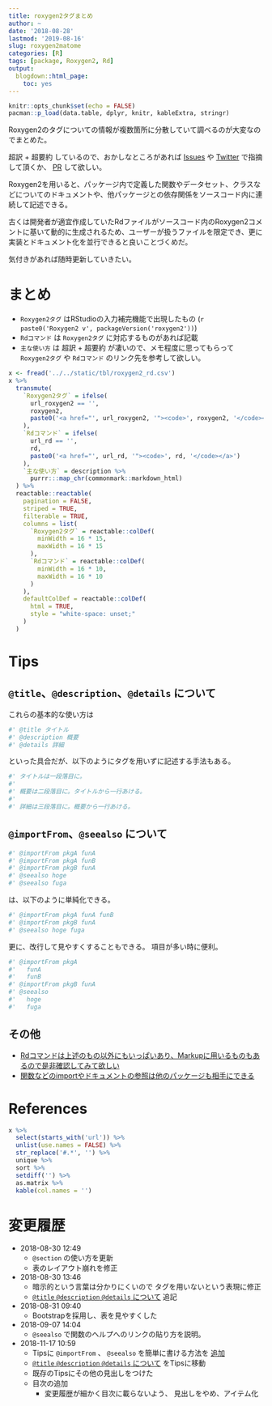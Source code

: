 ```yaml
---
title: roxygen2タグまとめ
author: ~
date: '2018-08-28'
lastmod: '2019-08-16'
slug: roxygen2matome
categories: [R]
tags: [package, Roxygen2, Rd]
output:
  blogdown::html_page:
    toc: yes
---
```


```r
knitr::opts_chunk$set(echo = FALSE)
pacman::p_load(data.table, dplyr, knitr, kableExtra, stringr)
```

Roxygen2のタグについての情報が複数箇所に分散していて調べるのが大変なのでまとめた。

超訳 + 超要約 しているので、おかしなところがあれば [Issues](https://github.com/atusy/blog/issues) や [Twitter](https://twitter.com/Atsushi776) で指摘して頂くか、 [PR](https://github.com/atusy/blog/pulls) して欲しい。

Roxygen2を用いると、パッケージ内で定義した関数やデータセット、クラスなどについてのドキュメントや、他パッケージとの依存関係をソースコード内に連続して記述できる。

古くは開発者が適宜作成していたRdファイルがソースコード内のRoxygen2コメントに基いて動的に生成されるため、ユーザーが扱うファイルを限定でき、更に実装とドキュメント化を並行できると良いことづくめだ。

気付きがあれば随時更新していきたい。

# まとめ {#matome}

- `Roxygen2タグ` はRStudioの入力補完機能で出現したもの (`r paste0('Roxygen2 v', packageVersion('roxygen2'))`)
- `Rdコマンド` は `Roxygen2タグ` に対応するものがあれば記載
- `主な使い方` は 超訳 + 超要約 が凄いので、メモ程度に思ってもらって `Roxygen2タグ` や `Rdコマンド` のリンク先を参考して欲しい。

```r
x <- fread('../../static/tbl/roxygen2_rd.csv')
x %>%
  transmute(
    `Roxygen2タグ` = ifelse(
      url_roxygen2 == '', 
      roxygen2, 
      paste0('<a href="', url_roxygen2, '"><code>', roxygen2, '</code></a>')
    ),
    `Rdコマンド` = ifelse(
      url_rd == '', 
      rd, 
      paste0('<a href="', url_rd, '"><code>', rd, '</code></a>')
    ),
    `主な使い方` = description %>%
      purrr:::map_chr(commonmark::markdown_html)
  ) %>%
  reactable::reactable(
    pagination = FALSE,
    striped = TRUE,
    filterable = TRUE,
    columns = list(
      `Roxygen2タグ` = reactable::colDef(
        minWidth = 16 * 15,
        maxWidth = 16 * 15
      ),
      `Rdコマンド` = reactable::colDef(
        minWidth = 16 * 10,
        maxWidth = 16 * 10
      )
    ),
    defaultColDef = reactable::colDef(
      html = TRUE,
      style = "white-space: unset;"
    )
  )
```


# Tips

## `@title`、`@description`、`@details` について {#title-description-details}

これらの基本的な使い方は

```r
#' @title タイトル
#' @description 概要
#' @details 詳細
```

といった具合だが、以下のようにタグを用いずに記述する手法もある。

```r
#' タイトルは一段落目に。
#'
#' 概要は二段落目に。タイトルから一行あける。
#'
#' 詳細は三段落目に。概要から一行あける。
```

## `@importFrom`、`@seealso` について {#simple-form}

```r
#' @importFrom pkgA funA
#' @importFrom pkgA funB
#' @importFrom pkgB funA
#' @seealso hoge
#' @seealso fuga
```

は、以下のように単純化できる。

```r
#' @importFrom pkgA funA funB
#' @importFrom pkgB funA
#' @seealso hoge fuga
```

更に、改行して見やすくすることもできる。
項目が多い時に便利。

```r
#' @importFrom pkgA 
#'   funA 
#'   funB
#' @importFrom pkgB funA
#' @seealso 
#'   hoge
#'   fuga
```

## その他 {#and-more}

- [Rdコマンドは上述のもの以外にもいっぱいあり、Markupに用いるものもあるので是非確認してみて欲しい](https://cran.r-project.org/doc/manuals/R-exts.html)
- [関数などのimportやドキュメントの参照は他のパッケージも相手にできる](https://cran.r-project.org/web/packages/roxygen2/vignettes/rd.html)

# References

```r
x %>% 
  select(starts_with('url')) %>%
  unlist(use.names = FALSE) %>%
  str_replace('#.*', '') %>%
  unique %>%
  sort %>%
  setdiff('') %>%
  as.matrix %>%
  kable(col.names = '')
```

# 変更履歴 {#changelog}

- 2018-08-30 12:49
    - `@section` の使い方を更新 
    - 表のレイアウト崩れを修正
- 2018-08-30 13:46
    - 暗示的という言葉は分かりにくいので
      タグを用いないという表現に修正
    - [`@title` `@description` `@details` について](#title-description-details) 
      追記
- 2018-08-31 09:40
    - Bootstrapを採用し、表を見やすくした
- 2018-09-07 14:04
    - `@seealso` で関数のヘルプへのリンクの貼り方を説明。
- 2018-11-17 10:59
    - Tipsに `@importFrom` 、 `@seealso` を簡単に書ける方法を
      [追加](#simple-form)
    - [`@title` `@description` `@details` について](#title-description-details) 
      をTipsに移動
    - 既存のTipsにその他の見出しをつけた
    - 目次の追加
        - 変更履歴が細かく目次に載らないよう、
          見出しをやめ、アイテム化
